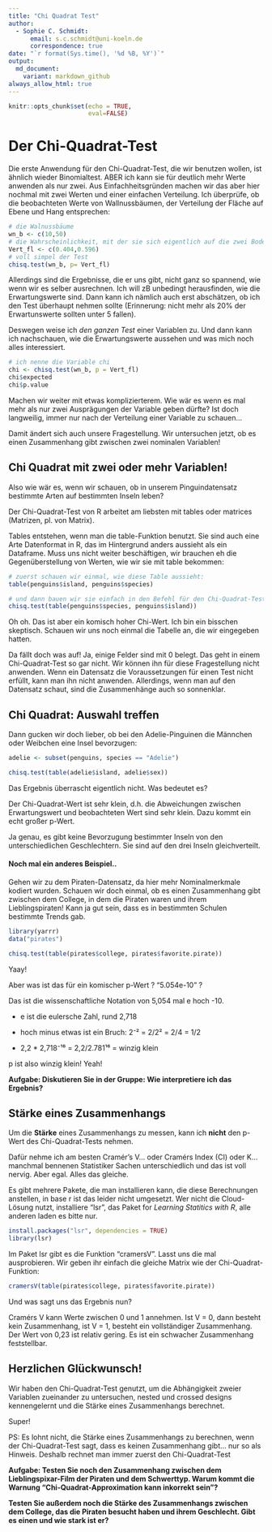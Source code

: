 ```yaml
---
title: "Chi Quadrat Test"
author:
  - Sophie C. Schmidt:
      email: s.c.schmidt@uni-koeln.de
      correspondence: true
date: "`r format(Sys.time(), '%d %B, %Y')`"
output:
  md_document:
    variant: markdown_github
always_allow_html: true
---
```


```r
knitr::opts_chunk$set(echo = TRUE,
                      eval=FALSE)
```
# Der Chi-Quadrat-Test


Die erste Anwendung für den Chi-Quadrat-Test, die wir benutzen wollen, ist ähnlich wieder Binomialtest. ABER ich kann sie für deutlich mehr Werte anwenden als nur zwei. Aus Einfachheitsgründen machen wir das aber hier nochmal mit zwei Werten und einer einfachen Verteilung. Ich überprüfe, ob die beobachteten Werte von Wallnussbäumen, der Verteilung der Fläche auf Ebene und Hang entsprechen:

```r
# die Walnussbäume
wn_b <- c(10,50)
# die Wahrscheinlichkeit, mit der sie sich eigentlich auf die zwei Bodengruppen verteilen sollten
Vert_fl <- c(0.404,0.596)
# voll simpel der Test
chisq.test(wn_b, p= Vert_fl)
```

Allerdings sind die Ergebnisse, die er uns gibt, nicht ganz so spannend, wie wenn wir es selber ausrechnen. Ich will zB unbedingt herausfinden, wie die Erwartungswerte sind. Dann kann ich nämlich auch erst abschätzen, ob ich den Test überhaupt nehmen sollte (Erinnerung: nicht mehr als 20% der Erwartunswerte sollten unter 5 fallen). 

Deswegen weise ich *den ganzen Test* einer Variablen zu. Und dann kann ich nachschauen, wie die Erwartungswerte aussehen und was mich noch alles interessiert.

```r
# ich nenne die Variable chi
chi <- chisq.test(wn_b, p = Vert_fl)
chi$expected
chi$p.value
```


Machen wir weiter mit etwas komplizierterem. Wie wär es wenn es mal mehr als nur zwei Ausprägungen der Variable geben dürfte? Ist doch langweilig, immer nur nach der Verteilung einer Variable zu schauen...

Damit ändert sich auch unsere Fragestellung. Wir untersuchen jetzt, ob es einen Zusammenhang gibt zwischen zwei nominalen Variablen!

## Chi Quadrat mit zwei oder mehr Variablen!

Also wie wär es, wenn wir schauen, ob in unserem Pinguindatensatz bestimmte Arten auf bestimmten Inseln leben?

Der Chi-Quadrat-Test von R arbeitet am liebsten mit tables oder matrices (Matrizen, pl. von Matrix). 

Tables entstehen, wenn man die table-Funktion benutzt. Sie sind auch eine Arte Datenformat in R, das im Hintergrund anders aussieht als ein Dataframe. Muss uns nicht weiter beschäftigen, wir brauchen eh die Gegenüberstellung von Werten, wie wir sie mit table bekommen:

```r
# zuerst schauen wir einmal, wie diese Table aussieht:
table(penguins$island, penguins$species)

# und dann bauen wir sie einfach in den Befehl für den Chi-Quadrat-Test ein (chisq.test)
chisq.test(table(penguins$species, penguins$island))

```

Oh oh. Das ist aber ein komisch hoher Chi-Wert. Ich bin ein bisschen skeptisch. Schauen wir uns noch einmal die Tabelle an, die wir eingegeben hatten.

Da fällt doch was auf! Ja, einige Felder sind mit 0 belegt. Das geht in einem Chi-Quadrat-Test so gar nicht. Wir können ihn für diese Fragestellung nicht anwenden. Wenn ein Datensatz die Voraussetzungen für einen Test nicht erfüllt, kann man ihn nicht anwenden. Allerdings, wenn man auf den Datensatz schaut, sind die Zusammenhänge auch so sonnenklar.


## Chi Quadrat: Auswahl treffen

Dann gucken wir doch lieber, ob bei den Adelie-Pinguinen die Männchen oder Weibchen eine Insel bevorzugen:

```r
adelie <- subset(penguins, species == "Adelie")

chisq.test(table(adelie$island, adelie$sex))

```

Das Ergebnis überrascht eigentlich nicht. Was bedeutet es?

Der Chi-Quadrat-Wert ist sehr klein, d.h. die Abweichungen zwischen Erwartungswert und beobachteten Wert sind sehr klein. Dazu kommt ein echt großer p-Wert.

Ja genau, es gibt keine Bevorzugung bestimmter Inseln von den unterschiedlichen Geschlechtern. Sie sind auf den drei Inseln gleichverteilt.


#### Noch mal ein anderes Beispiel..

Gehen wir zu dem Piraten-Datensatz, da hier mehr Nominalmerkmale kodiert wurden. Schauen wir doch einmal, ob es einen Zusammenhang gibt zwischen dem College, in dem die Piraten waren und ihrem Lieblingspiraten! Kann ja gut sein, dass es in bestimmten Schulen bestimmte Trends gab.

```r
library(yarrr)
data("pirates")

chisq.test(table(pirates$college, pirates$favorite.pirate))
```
Yaay!

Aber was ist das für ein komischer p-Wert ? "5.054e-10" ?

Das ist die wissenschaftliche Notation von 5,054 mal e hoch -10. 

- e ist die eulersche Zahl, rund 2,718 

- hoch minus etwas ist ein Bruch: 2⁻² = 2/2² = 2/4 = 1/2

- 2,2 * 2,718⁻¹⁶ = 2,2/2.781¹⁶ = winzig klein

p ist also winzig klein! Yeah! 

**Aufgabe: Diskutieren Sie in der Gruppe: Wie interpretiere ich das Ergebnis?**


## Stärke eines Zusammenhangs

Um die **Stärke** eines Zusammenhangs zu messen, kann ich **nicht** den p-Wert des Chi-Quadrat-Tests nehmen. 

Dafür nehme ich am besten Cramér's V... oder Cramérs Index (CI) oder K...  manchmal bennenen Statistiker Sachen unterschiedlich und das ist voll nervig. Aber egal. Alles das gleiche.

Es gibt mehrere Pakete, die man installieren kann, die diese Berechnungen anstellen, in base r ist das leider nicht umgesetzt. Wer nicht die Cloud-Lösung nutzt, installiere "lsr", das Paket for *Learning Statitics with R*, alle anderen laden es bitte nur.

```r
install.packages("lsr", dependencies = TRUE)
library(lsr)
```

Im Paket lsr gibt es die Funktion "cramersV". Lasst uns die mal ausprobieren. Wir geben ihr einfach die gleiche Matrix wie der Chi-Quadrat-Funktion:

```r
cramersV(table(pirates$college, pirates$favorite.pirate))
```
Und was sagt uns das Ergebnis nun?

Cramérs V kann Werte zwischen 0 und 1 annehmen. Ist V = 0, dann besteht kein Zusammenhang, ist V = 1, besteht ein vollständiger Zusammenhang. Der Wert von 0,23 ist relativ gering. Es ist ein schwacher Zusammenhang feststellbar.

## Herzlichen Glückwunsch!


Wir haben den Chi-Quadrat-Test genutzt, um die Abhängigkeit zweier Variablen zueinander zu untersuchen, nested und crossed designs kennengelernt und die Stärke eines Zusammenhangs berechnet.

Super! 


PS: Es lohnt nicht, die Stärke eines Zusammenhangs zu berechnen, wenn der Chi-Quadrat-Test sagt, dass es keinen Zusammenhang gibt... nur so als Hinweis. Deshalb rechnet man immer zuerst den Chi-Quadrat-Test


**Aufgabe: Testen Sie noch den Zusammenhang zwischen dem Lieblingspixar-Film der Piraten und dem Schwerttyp. Warum kommt die Warnung "Chi-Quadrat-Approximation kann inkorrekt sein"?** 

**Testen Sie außerdem noch die Stärke des Zusammenhangs zwischen dem College, das die Piraten besucht haben und ihrem Geschlecht. Gibt es einen und wie stark ist er?**
